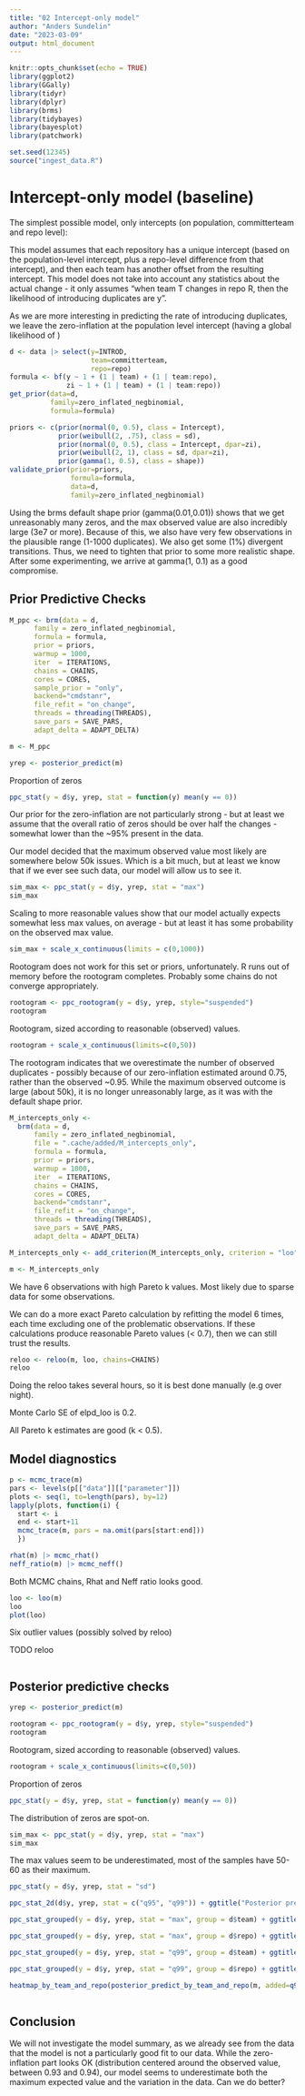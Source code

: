 ```yaml
---
title: "02 Intercept-only model"
author: "Anders Sundelin"
date: "2023-03-09"
output: html_document
---
```


```r
knitr::opts_chunk$set(echo = TRUE)
library(ggplot2)
library(GGally)
library(tidyr)
library(dplyr)
library(brms)
library(tidybayes)
library(bayesplot)
library(patchwork)
```

```r
set.seed(12345)
source("ingest_data.R")
```

# Intercept-only model (baseline)

The simplest possible model, only intercepts (on population, committerteam and repo level):

This model assumes that each repository has a unique intercept (based on the population-level intercept, plus a repo-level difference from that intercept), and then each team has another offset from the resulting intercept. This model does not take into account any statistics about the actual change - it only assumes "when team T changes in repo R, then the likelihood of introducing duplicates are y".

As we are more interesting in predicting the rate of introducing duplicates, we leave the zero-inflation at the population level intercept (having a global likelihood of )

```r
d <- data |> select(y=INTROD,
                    team=committerteam,
                    repo=repo)
formula <- bf(y ~ 1 + (1 | team) + (1 | team:repo),
              zi ~ 1 + (1 | team) + (1 | team:repo))
get_prior(data=d,
          family=zero_inflated_negbinomial,
          formula=formula)
```

```r
priors <- c(prior(normal(0, 0.5), class = Intercept),
            prior(weibull(2, .75), class = sd),
            prior(normal(0, 0.5), class = Intercept, dpar=zi),
            prior(weibull(2, 1), class = sd, dpar=zi),
            prior(gamma(1, 0.5), class = shape))
validate_prior(prior=priors,
               formula=formula,
               data=d,
               family=zero_inflated_negbinomial)
```

Using the brms default shape prior (gamma(0.01,0.01)) shows that we get unreasonably many zeros, and the max observed value are also incredibly large (3e7 or more). Because of this, we also have very few observations in the plausible range (1-1000 duplicates). We also get some (1%) divergent transitions.
Thus, we need to tighten that prior to some more realistic shape.
After some experimenting, we arrive at gamma(1, 0.1) as a good compromise.

## Prior Predictive Checks
```r
M_ppc <- brm(data = d,
      family = zero_inflated_negbinomial,
      formula = formula,
      prior = priors,
      warmup = 1000,
      iter  = ITERATIONS,
      chains = CHAINS,
      cores = CORES,
      sample_prior = "only",
      backend="cmdstanr",
      file_refit = "on_change",
      threads = threading(THREADS),
      save_pars = SAVE_PARS,
      adapt_delta = ADAPT_DELTA)
```
```r
m <- M_ppc
```


```r
yrep <- posterior_predict(m)
```

Proportion of zeros

```r
ppc_stat(y = d$y, yrep, stat = function(y) mean(y == 0))
```

Our prior for the zero-inflation are not particularly strong - but at least we assume that the overall ratio of zeros should be over half the changes - somewhat lower than the ~95% present in the data.

Our model decided that the maximum observed value most likely are somewhere below 50k issues. Which is a bit much, but at least we know that if we ever see such data, our model will allow us to see it.

```r
sim_max <- ppc_stat(y = d$y, yrep, stat = "max")
sim_max
```

Scaling to more reasonable values show that our model actually expects somewhat less max values, on average - but at least it has some probability on the observed max value.

```r
sim_max + scale_x_continuous(limits = c(0,1000))
```


Rootogram does not work for this set or priors, unfortunately. R runs out of memory before the rootogram completes. Probably some chains do not converge appropriately.

```r
rootogram <- ppc_rootogram(y = d$y, yrep, style="suspended")
rootogram
```

Rootogram, sized according to reasonable (observed) values.

```r
rootogram + scale_x_continuous(limits=c(0,50))
```

The rootogram indicates that we overestimate the number of observed duplicates - possibly because of our zero-inflation estimated around 0.75, rather than the observed ~0.95. While the maximum observed outcome is large (about 50k), it is no longer unreasonably large, as it was with the default shape prior.

```r
M_intercepts_only <-
  brm(data = d,
      family = zero_inflated_negbinomial,
      file = ".cache/added/M_intercepts_only",
      formula = formula,
      prior = priors,
      warmup = 1000,
      iter  = ITERATIONS,
      chains = CHAINS,
      cores = CORES,
      backend="cmdstanr",
      file_refit = "on_change",
      threads = threading(THREADS),
      save_pars = SAVE_PARS,
      adapt_delta = ADAPT_DELTA)
```

```r
M_intercepts_only <- add_criterion(M_intercepts_only, criterion = "loo")
```

```r
m <- M_intercepts_only
```

We have 6 observations with high Pareto k values. Most likely due to sparse data for some observations.

We can do a more exact Pareto calculation by refitting the model 6 times, each time excluding one of the problematic observations.
If these calculations produce reasonable Pareto values (< 0.7), then we can still trust the results.

```r
reloo <- reloo(m, loo, chains=CHAINS)
reloo
```
Doing the reloo takes several hours, so it is best done manually (e.g over night).

Monte Carlo SE of elpd_loo is 0.2.

All Pareto k estimates are good (k < 0.5).

## Model diagnostics

```r
p <- mcmc_trace(m)
pars <- levels(p[["data"]][["parameter"]])
plots <- seq(1, to=length(pars), by=12)
lapply(plots, function(i) {
  start <- i
  end <- start+11
  mcmc_trace(m, pars = na.omit(pars[start:end]))
  })

```

```r
rhat(m) |> mcmc_rhat()
neff_ratio(m) |> mcmc_neff()
```

Both MCMC chains, Rhat and Neff ratio looks good.

```r
loo <- loo(m)
loo
plot(loo)
```

Six outlier values (possibly solved by reloo)

TODO reloo
```r

```


## Posterior predictive checks

```r
yrep <- posterior_predict(m)
```

```r
rootogram <- ppc_rootogram(y = d$y, yrep, style="suspended")
rootogram
```

Rootogram, sized according to reasonable (observed) values.

```r
rootogram + scale_x_continuous(limits=c(0,50))
```

Proportion of zeros

```r
ppc_stat(y = d$y, yrep, stat = function(y) mean(y == 0))
```

The distribution of zeros are spot-on.

```r
sim_max <- ppc_stat(y = d$y, yrep, stat = "max")
sim_max
```

The max values seem to be underestimated, most of the samples have 50-60 as their maximum.

```r
ppc_stat(y = d$y, yrep, stat = "sd")
```


```r
ppc_stat_2d(d$y, yrep, stat = c("q95", "q99")) + ggtitle("Posterior predicted Q95 vs Q99")
```

```r
ppc_stat_grouped(y = d$y, yrep, stat = "max", group = d$team) + ggtitle("Posterior predictive max observation per team")
```


```r
ppc_stat_grouped(y = d$y, yrep, stat = "max", group = d$repo) + ggtitle("Posterior predictive max observation per repo")
```


```r
ppc_stat_grouped(y = d$y, yrep, stat = "q99", group = d$team) + ggtitle("Posterior predictive 99% quartile per team")
```

```r
ppc_stat_grouped(y = d$y, yrep, stat = "q99", group = d$repo) + ggtitle("Posterior predictive 99% quartile per repo")
```


```r
heatmap_by_team_and_repo(posterior_predict_by_team_and_repo(m, added=q95(data$ADD), removed=q95(data$DEL), complexity=q95(data$COMPLEX), duplicates = q95(data$DUP), summary=function(x) q99(x)), "Quantile 99%", decimals=0)
```
```r

```



## Conclusion

We will not investigate the model summary, as we already see from the data that the model is not a particularly good fit to our data.
While the zero-inflation part looks OK (distribution centered around the observed value, between 0.93 and 0.94), our model seems to underestimate both the maximum expected value and the variation in the data.
Can we do better?

